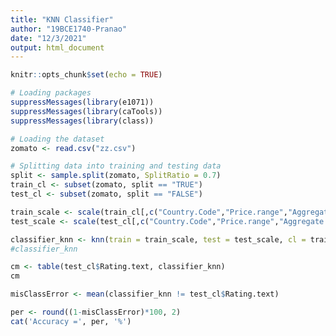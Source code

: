 ---
title: "KNN Classifier"
author: "19BCE1740-Pranao"
date: "12/3/2021"
output: html_document
---

```{r setup, include=FALSE}
knitr::opts_chunk$set(echo = TRUE)
```

```{r, echo=FALSE}
# Loading packages
suppressMessages(library(e1071))
suppressMessages(library(caTools))
suppressMessages(library(class))
```

```{r}
# Loading the dataset
zomato <- read.csv("zz.csv")
```

```{r}
# Splitting data into training and testing data
split <- sample.split(zomato, SplitRatio = 0.7)
train_cl <- subset(zomato, split == "TRUE")
test_cl <- subset(zomato, split == "FALSE")
```

```{r}
train_scale <- scale(train_cl[,c("Country.Code","Price.range","Aggregate.rating","Votes")])
test_scale <- scale(test_cl[,c("Country.Code","Price.range","Aggregate.rating","Votes")])
```

```{r}
classifier_knn <- knn(train = train_scale, test = test_scale, cl = train_cl$Rating.text, k = 1)
#classifier_knn
```

```{r}
cm <- table(test_cl$Rating.text, classifier_knn)
cm
```

```{r}
misClassError <- mean(classifier_knn != test_cl$Rating.text)

per <- round((1-misClassError)*100, 2)
cat('Accuracy =', per, '%')
```